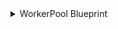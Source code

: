 <details>

<summary>WorkerPool Blueprint</summary>

```json showLineNumbers
{
  "identifier": "octopusWorkerPool",
  "title": "Octopus Worker Pool",
  "icon": "Octopus",
  "description": "A worker pool in Octopus Deploy",
  "schema": {
    "properties": {
      "workerPoolType": {
        "type": "string",
        "title": "Worker Pool Type",
        "description": "The type of the worker pool (e.g., StaticWorkerPool)"
      },
      "isDefault": {
        "type": "boolean",
        "title": "Is Default",
        "description": "Indicates if the worker pool is the default"
      }
    }
  },
  "calculationProperties": {},
  "relations": {
    "space": {
      "title": "Space",
      "description": "The space to which this project belongs",
      "target": "octopusSpace",
      "required": false,
      "many": false
    }
  }
}

```

</details>
